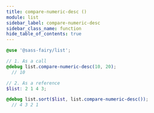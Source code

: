 ```yaml
---
title: compare-numeric-desc ()
module: list
sidebar_label: compare-numeric-desc
sidebar_class_name: function
hide_table_of_contents: true
---
```


<FieldDetails><CompareLogicCallout /></FieldDetails>

```scss
@use '@sass-fairy/list';

// 1. As a call
@debug list.compare-numeric-desc(10, 20);
  // 10

// 2. As a reference
$list: 2 1 4 3;

@debug list.sort($list, list.compare-numeric-desc());
  // 4 3 2 1
```
